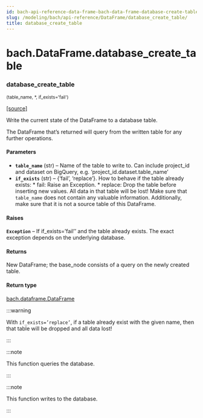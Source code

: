 ```yaml
---
id: bach-api-reference-data-frame-bach-data-frame-database-create-table
slug: /modeling/bach/api-reference/DataFrame/database_create_table/
title: database_create_table
---
```


# bach.DataFrame.database_create_table

<div className="method">

### <span className="name">database_create_table</span>

<small className="parameter-list">(<span className="parameter" id="table_name">table_name</span>, <span className="parameter" id="*">\*</span>, <span className="parameter" id="if_exists">if_exists='fail'</span>)</small>


&#8203;<span className="view-source">[[source]](https://github.com/objectiv/objectiv-analytics/blob/main/bach/bach/dataframe.py)</span>

<div className="content">

Write the current state of the DataFrame to a database table.

The DataFrame that’s returned will query from the written table for any further operations.


#### Parameters

* **`table_name`** (str) – Name of the table to write to. Can include project_id and dataset
on BigQuery, e.g. ‘project_id.dataset.table_name’
* **`if_exists`** (str) – {‘fail’, ‘replace’}. How to behave if the table already exists:
\* fail: Raise an Exception.
\* replace: Drop the table before inserting new values. All data in that table will be lost! Make
sure that `table_name` does not contain any valuable information. Additionally, make sure
that it is not a source table of this DataFrame.



#### Raises

**`Exception`** – If if_exists=’fail’’ and the table already exists. The exact exception depends on
the underlying database.



#### Returns

New DataFrame; the base_node consists of a query on the newly created table.



#### Return type

[bach.dataframe.DataFrame](/modeling/bach/api-reference/DataFrame/bach.DataFrame.mdx)


:::warning

With `if_exists=’replace’`, if a table already exist with the given name, then that table will
be dropped and all data lost!


:::

:::note

This function queries the database.


:::

:::note

This function writes to the database.


:::


</div>


</div>
